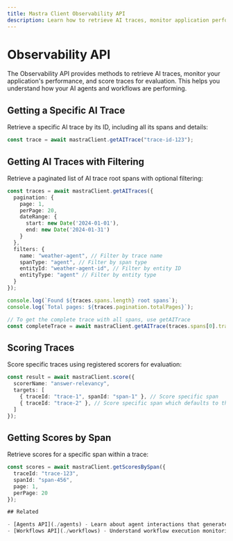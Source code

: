 ```yaml
---
title: Mastra Client Observability API
description: Learn how to retrieve AI traces, monitor application performance, and score traces using the client-js SDK.
---
```


# Observability API

The Observability API provides methods to retrieve AI traces, monitor your application's performance, and score traces for evaluation. This helps you understand how your AI agents and workflows are performing.

## Getting a Specific AI Trace

Retrieve a specific AI trace by its ID, including all its spans and details:

```typescript
const trace = await mastraClient.getAITrace("trace-id-123");
```

## Getting AI Traces with Filtering

Retrieve a paginated list of AI trace root spans with optional filtering:

```typescript
const traces = await mastraClient.getAITraces({
  pagination: {
    page: 1,
    perPage: 20,
    dateRange: {
      start: new Date('2024-01-01'),
      end: new Date('2024-01-31')
    }
  },
  filters: {
    name: "weather-agent", // Filter by trace name
    spanType: "agent", // Filter by span type
    entityId: "weather-agent-id", // Filter by entity ID
    entityType: "agent" // Filter by entity type
  }
});

console.log(`Found ${traces.spans.length} root spans`);
console.log(`Total pages: ${traces.pagination.totalPages}`);

// To get the complete trace with all spans, use getAITrace
const completeTrace = await mastraClient.getAITrace(traces.spans[0].traceId);
```

## Scoring Traces

Score specific traces using registered scorers for evaluation:

```typescript
const result = await mastraClient.score({
  scorerName: "answer-relevancy",
  targets: [
    { traceId: "trace-1", spanId: "span-1" }, // Score specific span
    { traceId: "trace-2" }, // Score specific span which defaults to the parent span
  ]
});
```

## Getting Scores by Span

Retrieve scores for a specific span within a trace:

```typescript
const scores = await mastraClient.getScoresBySpan({
  traceId: "trace-123",
  spanId: "span-456",
  page: 1,
  perPage: 20
});

## Related

- [Agents API](./agents) - Learn about agent interactions that generate traces
- [Workflows API](./workflows) - Understand workflow execution monitoring  
